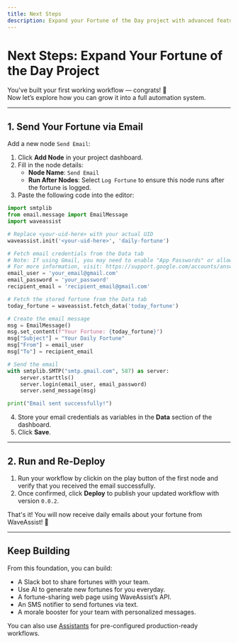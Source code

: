 ```yaml
---
title: Next Steps
description: Expand your Fortune of the Day project with advanced features and integrations
---
```


# Next Steps: Expand Your Fortune of the Day Project

You've built your first working workflow — congrats! 🎉  
Now let’s explore how you can grow it into a full automation system.

---

## 1. Send Your Fortune via Email

Add a new node `Send Email`:

1. Click **Add Node** in your project dashboard.
2. Fill in the node details:
   - **Node Name**: `Send Email`
   - **Run After Nodes**: Select `Log Fortune` to ensure this node runs after the fortune is logged.
3. Paste the following code into the editor:

```python
import smtplib
from email.message import EmailMessage
import waveassist

# Replace <your-uid-here> with your actual UID
waveassist.init('<your-uid-here>', 'daily-fortune')

# Fetch email credentials from the Data tab
# Note: If using Gmail, you may need to enable "App Passwords" or allow less secure apps.
# For more information, visit: https://support.google.com/accounts/answer/185833
email_user = 'your_email@gmail.com'
email_password = 'your_password'
recipient_email = 'recipient_email@gmail.com'

# Fetch the stored fortune from the Data tab
today_fortune = waveassist.fetch_data('today_fortune')

# Create the email message
msg = EmailMessage()
msg.set_content(f"Your Fortune: {today_fortune}")
msg["Subject"] = "Your Daily Fortune"
msg["From"] = email_user
msg["To"] = recipient_email

# Send the email
with smtplib.SMTP("smtp.gmail.com", 587) as server:
    server.starttls()
    server.login(email_user, email_password)
    server.send_message(msg)

print("Email sent successfully!")
```

4. Store your email credentials as variables in the **Data** section of the dashboard.
5. Click **Save**.

---

## 2. Run and Re-Deploy

1. Run your workflow by clickin on the play button of the first node and verify that you received the email successfully.
2. Once confirmed, click **Deploy** to publish your updated workflow with version `0.0.2`.

That's it! You will now receive daily emails about your fortune from WaveAssist! 🎉

---

## Keep Building

From this foundation, you can build:

- A Slack bot to share fortunes with your team.
- Use AI to generate new fortunes for you everyday.
- A fortune-sharing web page using WaveAssist’s API.
- An SMS notifier to send fortunes via text.
- A morale booster for your team with personalized messages.

You can also use [Assistants](../core-concepts/assistants) for pre-configured production-ready workflows.